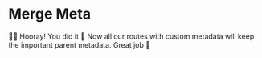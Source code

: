 # Merge Meta

👨‍💼 Hooray! You did it 🎉 Now all our routes with custom metadata will keep the
important parent metadata. Great job 👏
